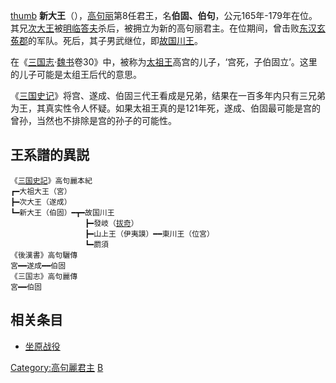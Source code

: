 {{unreferenced|time=2012-2-17}}
{{Infobox Korean name
|hangul=신대왕 
|hanja=新大王
|rr=Sindae-wang 
|mr=Sindae-wang  
|hangulborn=고백고 or 백구 
|hanjaborn=高伯固 or 伯句
|rrborn=Go Baekgo or Baekgu 
|mrborn=Ko Paekko or Paekku 
}}
[[image:Goguryeo-monarchs(6-11).PNG|thumb]]
'''新大王'''（{{bd|89年||179年||}}），[[高句丽|高句丽]]第8任君王，名'''伯固、伯句'''，公元165年-179年在位。其兄[[次大王|次大王]]被[[明临答夫|明临答夫]]杀后，被拥立为新的高句丽君主。在位期间，曾击败[[东汉|东汉]][[玄菟郡|玄菟郡]]的军队。死后，其子男武继位，即[[故国川王|故国川王]]。

在《[[三国志|三国志]]·[[魏书|魏书]]卷30》中，被称为[[太祖王|太祖王]]高宫的儿子，‘宫死，子伯固立’。这里的儿子可能是太组王后代的意思。

《[[三国史记|三国史记]]》将宫、遂成、伯固三代王看成是兄弟，结果在一百多年内只有三兄弟为王，其真实性令人怀疑。如果太祖王真的是121年死，遂成、伯固最可能是宫的曾孙，当然也不排除是宫的孙子的可能性。

==王系譜的異説==
 《[[:s:三国史記|三国史記]]》高句麗本紀
 ┏━大祖大王（宮）　　　　　
 ┣━次大王（遂成）　　　　　　　　
 ┗━新大王（伯固）━┳━故国川王
 　　　　　　　　　　┣━發岐（[[拔奇|拔奇]]）
 　　　　　　　　　　┣━山上王（伊夷謨）━━東川王（位宮）
 　　　　　　　　　　┗━罽須
 《後漢書》高句驪傳
 宮━━遂成━━伯固
 《三国志》高句麗傳
 宮━━伯固

==相关条目==
*[[坐原战役|坐原战役]]

{{start box}}
{{s-before|[[次大王|次大王]]}}
{{s-title|[[高句丽君主列表|高句丽君主]]|165年-179年}}
{{s-after|[[故国川王|故国川王]]}}
{{end box}}
{{高句丽君主}}
[[Category:高句麗君主|Category:高句麗君主]]
[[Category:高姓|B]]